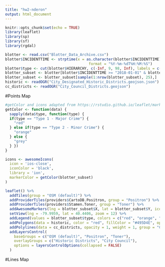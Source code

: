 ```yaml
---
title: "hw2-nderon"
output: html_document
---
```


```r
knitr::opts_chunk$set(echo = TRUE)
library(leaflet)
library(sp)
library(sf)
library(rgdal)
```

```r
blotter <- read.csv("Blotter_Data_Archive.csv")
blotter$INCIDENTTIME <- strptime(x = as.character(blotter$INCIDENTTIME),
                                      format = "%Y-%m-%dT%H:%M:%S")
blotter$type <- cut(blotter$HIERARCHY, c(-Inf, 9, 98, Inf), labels = c("Type 1 - Major Crime", "Type 2 - Minor Crime", "No Data or None"))
blotter_subset <- blotter[blotter$INCIDENTTIME >= "2018-01-01" & blotter$INCIDENTTIME <= "2018-12-31" & blotter$X <= -78 & blotter$Y >= 39 & !is.na(blotter$type),]
blotter_subset <- blotter_subset[sample(1:nrow(blotter_subset), 25),]
historic <- readOGR("City_Designated_Historic_Districts.geojson.json")
cc_districts <- readOGR("City_Council_Districts.geojson")
```

#Points Map
```r
#getColor and icons adapted from https://rstudio.github.io/leaflet/markers.html
getColor <- function(data) {
  sapply(data$type, function(type) {
  if(type == "Type 1 - Major Crime") {
    "red"
  } else if(type == "Type 2 - Minor Crime") {
    "orange"
  } else {
    "grey"
  } })
}

icons <- awesomeIcons(
  icon = 'ios-close',
  iconColor = 'black',
  library = 'ion',
  markerColor = getColor(blotter_subset)
)

leaflet() %>%
  addTiles(group = "OSM (default)") %>%
  addProviderTiles(providers$CartoDB.Positron, group = "Positron") %>%
  addProviderTiles(providers$Stamen.Toner, group = "Toner") %>%
  addAwesomeMarkers(lng = blotter_subset$X, lat = blotter_subset$Y, icon = icons) %>%
  setView(lng = -79.9959, lat = 40.4406, zoom = 12) %>%
  addLegend(values = blotter_subset$type, colors = c("red", "orange", "grey"), labels = levels(blotter_subset$type)) %>%
  addPolygons(data = historic, color = "red", fillColor = "#495D4E", opacity = 1, weight = 1, fillOpacity = 0.5, group = "Historic Districts") %>%
  addPolylines(data = cc_districts, opacity = 1, weight = 1, group = "City Council") %>%
  addLayersControl(
    baseGroups = c("OSM (default)", "Positron", "Toner"),
    overlayGroups = c("Historic Districts", "City Council"),
    options = layersControlOptions(collapsed = FALSE)
  )
```

#Lines Map
```r

```

